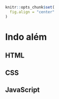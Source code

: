 ```r
knitr::opts_chunk$set(
  fig.align = "center"
)
```

# Indo além {#alem}

## HTML

## CSS

## JavaScript

